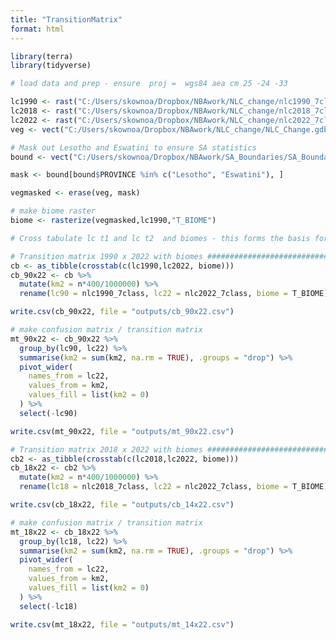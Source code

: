 ```yaml
---
title: "TransitionMatrix"
format: html
---
```


```r
library(terra)
library(tidyverse)
```

```r
# load data and prep - ensure  proj =  wgs84 aea cm 25 -24 -33

lc1990 <- rast("C:/Users/skownoa/Dropbox/NBAwork/NLC_change/nlc1990_7class.tif") 
lc2018 <- rast("C:/Users/skownoa/Dropbox/NBAwork/NLC_change/nlc2018_7class.tif")
lc2022 <- rast("C:/Users/skownoa/Dropbox/NBAwork/NLC_change/nlc2022_7class.tif")
veg <- vect("C:/Users/skownoa/Dropbox/NBAwork/NLC_change/NLC_Change.gdb", "NVM2024Final_IEM5_12_07012025")  

# Mask out Lesotho and Eswatini to ensure SA statistics
bound <- vect("C:/Users/skownoa/Dropbox/NBAwork/SA_Boundaries/SA_Boundaries_v12.shp") #ensure it uses proj =  wgs84 aea cm 25 -24 -33

mask <- bound[bound$PROVINCE %in% c("Lesotho", "Eswatini"), ]

vegmasked <- erase(veg, mask)

# make biome raster
biome <- rasterize(vegmasked,lc1990,"T_BIOME")

```

```r
# Cross tabulate lc t1 and lc t2  and biomes - this forms the basis for transition matrix contruction

# Transition matrix 1990 x 2022 with biomes ##################################
cb <- as_tibble(crosstab(c(lc1990,lc2022, biome)))  
cb_90x22 <- cb %>%
  mutate(km2 = n*400/1000000) %>%
  rename(lc90 = nlc1990_7class, lc22 = nlc2022_7class, biome = T_BIOME)

write.csv(cb_90x22, file = "outputs/cb_90x22.csv")

# make confusion matrix / transition matrix
mt_90x22 <- cb_90x22 %>%
  group_by(lc90, lc22) %>%
  summarise(km2 = sum(km2, na.rm = TRUE), .groups = "drop") %>%
  pivot_wider(
    names_from = lc22,
    values_from = km2,
    values_fill = list(km2 = 0)
  ) %>%
  select(-lc90)

write.csv(mt_90x22, file = "outputs/mt_90x22.csv")

# Transition matrix 2018 x 2022 with biomes ###################################
cb2 <- as_tibble(crosstab(c(lc2018,lc2022, biome)))  
cb_18x22 <- cb2 %>%
  mutate(km2 = n*400/1000000) %>%
  rename(lc18 = nlc2018_7class, lc22 = nlc2022_7class, biome = T_BIOME)

write.csv(cb_18x22, file = "outputs/cb_14x22.csv")

# make confusion matrix / transition matrix
mt_18x22 <- cb_18x22 %>%
  group_by(lc18, lc22) %>%
  summarise(km2 = sum(km2, na.rm = TRUE), .groups = "drop") %>%
  pivot_wider(
    names_from = lc22,
    values_from = km2,
    values_fill = list(km2 = 0)
  ) %>%
  select(-lc18)

write.csv(mt_18x22, file = "outputs/mt_14x22.csv")
```
